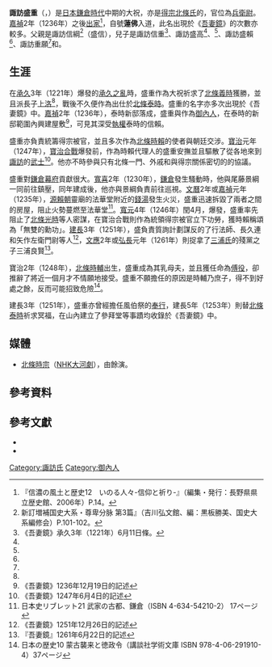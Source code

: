 {{日本武士
|名稱= 諏訪 盛重
|圖片名稱= 
|圖片大小= 
|圖片說明= 
|時代= [[鎌倉時代|鎌倉時代]]中期
|出生日期= 
|出生地點= 
|逝世日期= 
|逝世地點= 
|假名= {{lang|ja|すわ もりしげ}}
|羅馬字= Suwa Morishige
|幼名= 
|改名= 
|别名= 蓮佛入道
|諡号= 
|神号= 
|戒名= 
|洗禮名= 
|墓所= 
|朝廷官位=  [[兵衛府|兵衛尉]]
|幕府職位= 
|主君= 
|藩= 
|氏族= {{Link-ja|諏訪氏|諏訪氏}}
|父母= 父：諏訪信綱
|養父= 
|養母=
|兄弟= 
|姐妹= 
|正室= 
|側室= 
|嗣子= 諏訪信重<br>諏訪盛高<br>{{Link-ja|諏訪盛經|諏訪盛経}}<br>諏訪盛賴<br>諏訪重願<br>{{Link-ja|諏訪賴重 (南北朝時代)|諏訪頼重 (南北朝時代)|諏訪賴重}}
|嗣女= 
|養子= 
|養女= 
}}

'''諏訪盛重'''（{{jpn|j=諏訪盛重|hg=すわ もりしげ|rm=Suwa Morishige}}，{{bd|？||？||catIdx=Suwa Morishige}}）是[[日本|日本]][[鎌倉時代|鎌倉時代]]中期{{Link-ja|諏訪神社|諏訪神社}}的大祝，亦是[[得宗|得宗]][[北條氏|北條氏]]的{{Link-ja|御內人|御内人}}，官位為[[兵衛府|兵衛尉]]。[[嘉禎|嘉禎]]2年（1236年）之後[[出家|出家]]<ref>『信濃の風土と歴史12　いのる人々-信仰と祈り-』（編集・発行：長野県県立歴史館、2006年）P.14。</ref>，自號'''蓮佛'''入道，此名出現於《[[吾妻鏡|吾妻鏡]]》的次數亦較多。父親是諏訪信綱<ref name="sonpibunmyaku">新訂増補国史大系・尊卑分脉 第3篇』（吉川弘文館、編：黒板勝美、国史大系編修会）P.101-102。</ref>（盛信），兒子是諏訪信重<ref name="azumakagami 1221611">《吾妻鏡》承久3年（1221年）6月11日條。</ref>、諏訪盛高<ref name="sonpibunmyaku" />、{{Link-ja|諏訪盛經|諏訪盛経}}<ref name="sonpibunmyaku" />、諏訪盛賴<ref name="sonpibunmyaku" />、諏訪重願<ref name="sonpibunmyaku" />和{{Link-ja|諏訪賴重 (南北朝時代)|諏訪頼重 (南北朝時代)|諏訪賴重}}。

== 生涯 ==
在[[承久|承久]]3年（1221年）爆發的[[承久之亂|承久之亂]]時，盛重作為大祝祈求了[[北條義時|北條義時]]獲勝，並且派長子[[上洛|上洛]]<ref name="azumakagami 1221611" />，戰後不久便作為{{Link-ja|被官|被官}}出仕於[[北條泰時|北條泰時]]。盛重的名字亦多次出現於《吾妻鏡》中。[[嘉禎|嘉禎]]2年（1236年），泰時新邸落成，盛重與{{Link-ja|尾藤景綱|尾藤景綱}}作為[[御內人|御內人]]，在泰時的新邸範圍內興建屋敷<ref>《吾妻鏡》1236年12月19日的記述</ref>，可見其深受[[執權|執權]]泰時的信賴。

盛重亦負責統籌得宗被官，並且多次作為[[北條時賴|北條時賴]]的使者與朝廷交涉。[[寶治|寶治]]元年（1247年），[[寶治合戰|寶治合戰]]爆發前，作為時賴代理人的盛重安撫並且驅散了從各地來到[[諏訪市|諏訪]]的[[武士_(日本)|武士]]<ref>《吾妻鏡》1247年6月4日的記述</ref>。他亦不時參與只有北條一門、外戚{{Link-ja|安達氏|安達氏}}和與得宗關係密切的{{Link-ja|寄合眾|寄合衆}}的協議。

盛重對[[鎌倉幕府|鎌倉幕府]]貢獻很大。[[寬喜|寬喜]]2年（1230年），[[鎌倉|鎌倉]]發生騷動時，他與尾藤景綱一同前往鎮壓，同年{{Link-ja|和賀江島|和賀江島}}建成後，他亦與景綱負責前往巡視。[[文曆|文曆]]2年或[[嘉禎|嘉禎]]元年（1235年），[[源賴朝|源賴朝]]靈廟的法華堂附近的[[錢湯|錢湯]]發生火災，盛重迅速拆毀了兩者之間的房屋，阻止火勢蔓燃至法華堂<ref>日本史リブレット21 武家の古都、鎌倉（ISBN 4-634-54210-2） 17ページ</ref>。[[寬元|寬元]]4年（1246年）閏4月，{{Link-ja|宮騷動|宮騒動}}爆發，盛重率先阻止了[[北條光時|北條光時]]等人密謀，在寶治合戰則作為統領得宗被官立下功勞，獲時賴稱頌為「無雙的勳功」。[[建長|建長]]3年（1251年），盛負責質詢計劃謀反的了行法師、長久連和矢作左衛門尉等人<ref>《吾妻鏡》1251年12月26日的記述</ref>，[[文應|文應]]2年或[[弘長|弘長]]元年（1261年）則捉拿了[[三浦氏|三浦氏]]的殘黨{{Link-ja|三浦義村|三浦義村}}之子三浦良賢<ref>『吾妻鏡』1261年6月22日的記述</ref>。

寶治2年（1248年），[[北條時輔|北條時輔]]出生，盛重成為其乳母夫，並且獲任命為[[東宮傅|傅役]]，卻推辭了將近一個月才不情願地接受。盛重不願擔任的原因是時輔乃庶子，得不到好處之餘，反而可能招致危險<ref>日本の歴史10 蒙古襲来と徳政令（講談社学術文庫 ISBN 978-4-06-291910-4）37ページ </ref>。

建長3年（1251年），盛重亦曾經擔任風伯祭的[[奉行|奉行]]，建長5年（1253年）則替[[北條泰時|北條泰時]]祈求冥福，在山內建立了參拜堂等事蹟均收錄於《吾妻鏡》中。

==媒體==
* [[北條時宗_(大河劇)|北條時宗]]（[[NHK大河劇|NHK大河劇]]），由{{Link-ja|上杉陽一|上杉陽一}}餘演。

== 參考資料 ==
{{reflist}}

== 參考文獻 ==
* {{cite book|author=末木より子 |title=北条氏系譜人名辞典 |publisher={{Link-ja|新人物往來社|新人物往来社}} |year=2001 |isbn=4-404-02908-X }}
* {{cite book|author={{Link-ja|佐藤和彥|佐藤和彦}}和谷口榮 |title=吾妻鏡事典 |publisher={{Link-ja|東京堂出版|東京堂出版}} |year=2007 |isbn=4490107234}}

{{諏訪氏當主}}

{{DEFAULTSORT:Suwa Morishige}}
[[Category:諏訪氏|Category:諏訪氏]]
[[Category:御內人|Category:御內人]]